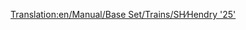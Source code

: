 [[Translation:en/Manual/Base Set/Trains/SH∕Hendry '25']]
{{nl/Manual/Base Set/Trains/Treinen|Naam=SH/Hendry "25"
|Afbeelding=[[File:en/Manual/Base Set/Trains/Shhendry25.png]]
|Kosten=£17,578 ($35.156)
|Snelheid=128 km/h (80 mph)
|Gewicht=72 t
|Kracht=1,250 hp (932 kW)
|Onderhoudskosten=£1,447 ($2.894)
|Ontworpen=1962
|Levensduur=18
|Capaciteit=N/A
|Omschrijving=No description has been written for this train yet. If you know something about this train, feel free to edit this page and add it!
|Real-life=[https://www.wikipedia.org/wiki/British Rail Class 25 British Rail Class 25]
}}